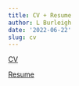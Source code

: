 ```yaml
---
title: CV + Resume
author: L Burleigh
date: '2022-06-22'
slug: cv
---
```



 [CV](/personal-research/CV2.pdf)
 
 [Resume](/personal-research/LB_resume.pdf)

